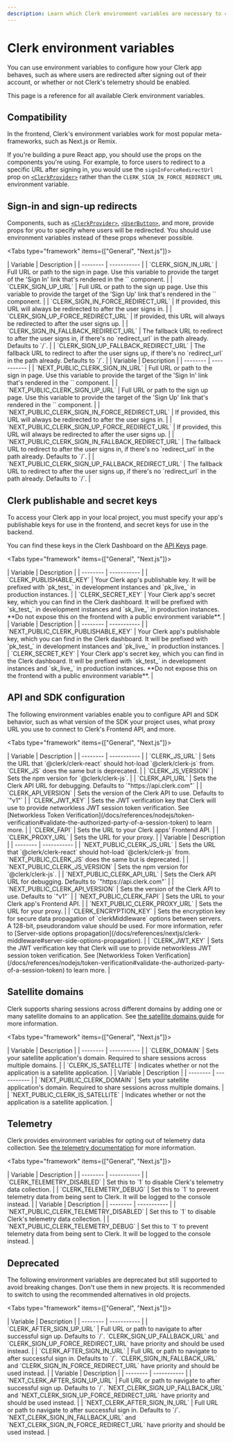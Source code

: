 ```yaml
---
description: Learn which Clerk environment variables are necessary to configure your projects.
---
```


# Clerk environment variables

You can use environment variables to configure how your Clerk app behaves, such as where users are redirected after signing out of their account, or whether or not Clerk's telemetry should be enabled.

This page is a reference for all available Clerk environment variables.

## Compatibility

In the frontend, Clerk's environment variables work for most popular meta-frameworks, such as Next.js or Remix.

If you're building a pure React app, you should use the props on the components you're using. For example, to force users to redirect to a specific URL after signing in, you would use the `signInForceRedirectUrl` prop on [`<ClerkProvider>`](/docs/components/clerk-provider) rather than the `CLERK_SIGN_IN_FORCE_REDIRECT_URL` environment variable.

## Sign-in and sign-up redirects

Components, such as [`<ClerkProvider>`](/docs/components/clerk-provider), [`<UserButton>`](/docs/components/user/user-button), and more, provide props for you to specify where users will be redirected. You should use environment variables instead of these props whenever possible.

<Tabs type="framework" items={["General", "Next.js"]}>

  <Tab>
  | Variable | Description |
  | -------- | ----------- |
  | `CLERK_SIGN_IN_URL` | Full URL or path to the sign in page. Use this variable to provide the target of the 'Sign In' link that's rendered in the `<SignUp />` component. |
  | `CLERK_SIGN_UP_URL` | Full URL or path to the sign up page. Use this variable to provide the target of the 'Sign Up' link that's rendered in the `<SignIn />` component. |
  | `CLERK_SIGN_IN_FORCE_REDIRECT_URL` | If provided, this URL will always be redirected to after the user signs in. |
  | `CLERK_SIGN_UP_FORCE_REDIRECT_URL` | If provided, this URL will always be redirected to after the user signs up. |
  | `CLERK_SIGN_IN_FALLBACK_REDIRECT_URL` | The fallback URL to redirect to after the user signs in, if there's no `redirect_url` in the path already. Defaults to `/`. |
  | `CLERK_SIGN_UP_FALLBACK_REDIRECT_URL` | The fallback URL to redirect to after the user signs up, if there's no `redirect_url` in the path already. Defaults to `/`. |
  </Tab>
  <Tab>
  | Variable | Description |
  | -------- | ----------- |
  | `NEXT_PUBLIC_CLERK_SIGN_IN_URL` | Full URL or path to the sign in page. Use this variable to provide the target of the 'Sign In' link that's rendered in the `<SignUp />` component. |
  | `NEXT_PUBLIC_CLERK_SIGN_UP_URL` | Full URL or path to the sign up page. Use this variable to provide the target of the 'Sign Up' link that's rendered in the `<SignIn />` component. |
  | `NEXT_PUBLIC_CLERK_SIGN_IN_FORCE_REDIRECT_URL` | If provided, this URL will always be redirected to after the user signs in. |
  | `NEXT_PUBLIC_CLERK_SIGN_UP_FORCE_REDIRECT_URL` | If provided, this URL will always be redirected to after the user signs up. |
  | `NEXT_PUBLIC_CLERK_SIGN_IN_FALLBACK_REDIRECT_URL` | The fallback URL to redirect to after the user signs in, if there's no `redirect_url` in the path already. Defaults to `/`. |
  | `NEXT_PUBLIC_CLERK_SIGN_UP_FALLBACK_REDIRECT_URL` | The fallback URL to redirect to after the user signs up, if there's no `redirect_url` in the path already. Defaults to `/`. |
  </Tab>
</Tabs>

## Clerk publishable and secret keys

To access your Clerk app in your local project, you must specify your app's publishable keys for use in the frontend, and secret keys for use in the backend.

You can find these keys in the Clerk Dashboard on the [API Keys](https://dashboard.clerk.com/last-active?path=api-keys) page.

<Tabs type="framework" items={["General", "Next.js"]}>

  <Tab>
  | Variable | Description |
  | -------- | ----------- |
  | `CLERK_PUBLISHABLE_KEY` | Your Clerk app's publishable key. It will be prefixed with `pk_test_` in development instances and `pk_live_` in production instances. |
  | `CLERK_SECRET_KEY` | Your Clerk app's secret key, which you can find in the Clerk dashboard. It will be prefixed with `sk_test_` in development instances and `sk_live_` in production instances. **Do not expose this on the frontend with a public environment variable**. |
  </Tab>
  <Tab>
  | Variable | Description |
  | -------- | ----------- |
  | `NEXT_PUBLIC_CLERK_PUBLISHABLE_KEY` | Your Clerk app's publishable key, which you can find in the Clerk dashboard. It will be prefixed with `pk_test_` in development instances and `pk_live_` in production instances. |
  | `CLERK_SECRET_KEY` | Your Clerk app's secret key, which you can find in the Clerk dashboard. It will be prefixed with `sk_test_` in development instances and `sk_live_` in production instances. **Do not expose this on the frontend with a public environment variable**. |
  </Tab>

</Tabs>

## API and SDK configuration

The following environment variables enable you to configure API and SDK behavior, such as what version of the SDK your project uses, what proxy URL you use to connect to Clerk's Frontend API, and more.

<Tabs type="framework" items={["General", "Next.js"]}>

  <Tab>
  | Variable | Description |
  | -------- | ----------- |
  | `CLERK_JS_URL` | Sets the URL that `@clerk/clerk-react` should hot-load `@clerk/clerk-js` from. `CLERK_JS` does the same but is deprecated. |
  | `CLERK_JS_VERSION` | Sets the npm version for `@clerk/clerk-js`. |
  | `CLERK_API_URL` | Sets the Clerk API URL for debugging. Defaults to `"https://api.clerk.com"` |
  | `CLERK_API_VERSION` | Sets the version of the Clerk API to use. Defaults to `"v1"` |
  | `CLERK_JWT_KEY` | Sets the JWT verification key that Clerk will use to provide networkless JWT session token verification. See [Networkless Token Verification](/docs/references/nodejs/token-verification#validate-the-authorized-party-of-a-session-token) to learn more. |
  | `CLERK_FAPI` | Sets the URL to your Clerk apps' Frontend API. |
  | `CLERK_PROXY_URL` | Sets the URL for your proxy. |
  </Tab>
  <Tab>
  | Variable | Description |
  | -------- | ----------- |
  | `NEXT_PUBLIC_CLERK_JS_URL` | Sets the URL that `@clerk/clerk-react` should hot-load `@clerk/clerk-js` from. `NEXT_PUBLIC_CLERK_JS` does the same but is deprecated. |
  | `NEXT_PUBLIC_CLERK_JS_VERSION` | Sets the npm version for `@clerk/clerk-js`. |
  | `NEXT_PUBLIC_CLERK_API_URL` | Sets the Clerk API URL for debugging. Defaults to `"https://api.clerk.com"` |
  | `NEXT_PUBLIC_CLERK_API_VERSION` | Sets the version of the Clerk API to use. Defaults to `"v1"` |
  | `NEXT_PUBLIC_CLERK_FAPI` | Sets the URL to your Clerk app's Frontend API. |
  | `NEXT_PUBLIC_CLERK_PROXY_URL` | Sets the URL for your proxy. |
  | `CLERK_ENCRYPTION_KEY` | Sets the encryption key for secure data propagation of `clerkMiddleware` options between servers. A 128-bit, pseudorandom value should be used. For more information, refer to [Server-side options propagation](/docs/references/nextjs/clerk-middleware#server-side-options-propagation). |
  | `CLERK_JWT_KEY` | Sets the JWT verification key that Clerk will use to provide networkless JWT session token verification. See [Networkless Token Verification](/docs/references/nodejs/token-verification#validate-the-authorized-party-of-a-session-token) to learn more. |
  </Tab>

</Tabs>

## Satellite domains

Clerk supports sharing sessions across different domains by adding one or many satellite domains to an application. See [the satellite domains guide](/docs/advanced-usage/satellite-domains) for more information.

<Tabs type="framework" items={["General", "Next.js"]}>

  <Tab>
  | Variable | Description |
  | -------- | ----------- |
  | `CLERK_DOMAIN` | Sets your satellite application's domain. Required to share sessions across multiple domains. |
  | `CLERK_IS_SATELLITE` | Indicates whether or not the application is a satellite application. |
  </Tab>
  <Tab>
  | Variable | Description |
  | -------- | ----------- |
  | `NEXT_PUBLIC_CLERK_DOMAIN` | Sets your satellite application's domain. Required to share sessions across multiple domains. |
  | `NEXT_PUBLIC_CLERK_IS_SATELLITE` | Indicates whether or not the application is a satellite application. |
  </Tab>
</Tabs>

## Telemetry

Clerk provides environment variables for opting out of telemetry data collection. See [the telemetry documentation](/docs/telemetry) for more information.

<Tabs type="framework" items={["General", "Next.js"]}>

  <Tab>
  | Variable | Description |
  | -------- | ----------- |
  | `CLERK_TELEMETRY_DISABLED` | Set this to `1` to disable Clerk's telemetry data collection. |
  | `CLERK_TELEMETRY_DEBUG` | Set this to `1` to prevent telemetry data from being sent to Clerk. It will be logged to the console instead. |
  </Tab>
  <Tab>
  | Variable | Description |
  | -------- | ----------- |
  | `NEXT_PUBLIC_CLERK_TELEMETRY_DISABLED` | Set this to `1` to disable Clerk's telemetry data collection. |
  | `NEXT_PUBLIC_CLERK_TELEMETRY_DEBUG` | Set this to `1` to prevent telemetry data from being sent to Clerk. It will be logged to the console instead. |
  </Tab>
</Tabs>


## Deprecated

The following environment variables are deprecated but still supported to avoid breaking changes. Don't use them in new projects. It is recommended to switch to using the recommended alternatives in old projects.

<Tabs type="framework" items={["General", "Next.js"]}>

  <Tab>
  | Variable | Description |
  | -------- | ----------- |
  | `CLERK_AFTER_SIGN_UP_URL` | Full URL or path to navigate to after successful sign up. Defaults to `/`. `CLERK_SIGN_UP_FALLBACK_URL` and `CLERK_SIGN_UP_FORCE_REDIRECT_URL` have priority and should be used instead. |
  | `CLERK_AFTER_SIGN_IN_URL` | Full URL or path to navigate to after successful sign in. Defaults to `/`. `CLERK_SIGN_IN_FALLBACK_URL` and `CLERK_SIGN_IN_FORCE_REDIRECT_URL` have priority and should be used instead. |
  </Tab>
  <Tab>
  | Variable | Description |
  | -------- | ----------- |
  | `NEXT_CLERK_AFTER_SIGN_UP_URL` | Full URL or path to navigate to after successful sign up. Defaults to `/`. `NEXT_CLERK_SIGN_UP_FALLBACK_URL` and `NEXT_CLERK_SIGN_UP_FORCE_REDIRECT_URL` have priority and should be used instead. |
  | `NEXT_CLERK_AFTER_SIGN_IN_URL` | Full URL or path to navigate to after successful sign in. Defaults to `/`. `NEXT_CLERK_SIGN_IN_FALLBACK_URL` and `NEXT_CLERK_SIGN_IN_FORCE_REDIRECT_URL` have priority and should be used instead. |
  </Tab>
</Tabs>
